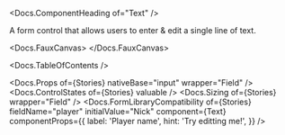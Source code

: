 


<Meta of={Stories} />

<Docs.ComponentHeading of="Text" />

A form control that allows users to enter & edit a single line of text.

<Docs.FauxCanvas>
  <Text placeholder="Type something!" />
</Docs.FauxCanvas>

<Docs.TableOfContents />

<Docs.Props of={Stories} nativeBase="input" wrapper="Field" />
<Docs.ControlStates of={Stories} valuable />
<Docs.Sizing of={Stories} wrapper="Field" />
<Docs.FormLibraryCompatibility
  of={Stories}
  fieldName="player"
  initialValue="Nick"
  component={Text}
  componentProps={{
    label: 'Player name',
    hint: 'Try editting me!',
  }}
/>

